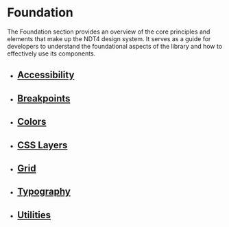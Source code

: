 
<Meta title="Foundation" />

# Foundation

The Foundation section provides an overview of the core principles and elements that make up the NDT4 design system. It serves as a guide for developers to understand the foundational aspects of the library and how to effectively use its components.

<ul className="thumb-list grid grid-gap-sm grid-sm-2 grid-md-3">
  <li className="card-container">
    <div className="card">
      <figure className="card-image thumb"></figure>
      <div className="card-body"><h2 className="card-title"><a className="card-link" href="/?path=/docs/foundation-accessibility--docs">Accessibility</a></h2></div>
    </div>
  </li>
  <li className="card-container">
    <div className="card">
      <figure className="card-image thumb"></figure>
      <div className="card-body"><h2 className="card-title"><a className="card-link" href="/?path=/docs/foundation-responsive-breakpoints--docs">Breakpoints</a></h2></div>
    </div>
  </li>
  <li className="card-container">
    <div className="card">
      <figure className="card-image thumb"></figure>
      <div className="card-body"><h2 className="card-title"><a className="card-link" href="/?path=/docs/foundation-colors--docs">Colors</a></h2></div>
    </div>
  </li>
  <li className="card-container">
    <div className="card">
      <figure className="card-image thumb"></figure>
      <div className="card-body"><h2 className="card-title"><a className="card-link" href="/?path=/docs/foundation-css-layers--docs">CSS Layers</a></h2></div>
    </div>
  </li>
  <li className="card-container">
    <div className="card">
      <figure className="card-image thumb"></figure>
      <div className="card-body"><h2 className="card-title"><a className="card-link" href="/?path=/docs/foundation-grid--docs">Grid</a></h2></div>
    </div>
  </li>
  <li className="card-container">
    <div className="card">
      <figure className="card-image thumb"></figure>
      <div className="card-body"><h2 className="card-title"><a className="card-link" href="/?path=/docs/foundation-typography--docs">Typography</a></h2></div>
    </div>
  </li>
  <li className="card-container">
    <div className="card">
      <figure className="card-image thumb"></figure>
      <div className="card-body"><h2 className="card-title"><a className="card-link" href="/?path=/docs/foundation-utilities--docs">Utilities</a></h2></div>
    </div>
  </li>
</ul>